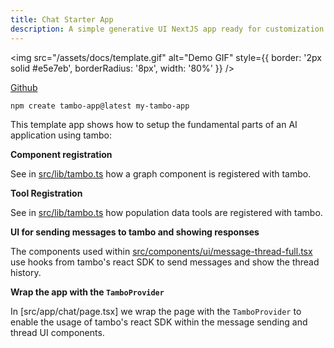 ```yaml
---
title: Chat Starter App
description: A simple generative UI NextJS app ready for customization
---
```


<img src="/assets/docs/template.gif" alt="Demo GIF" style={{ border: '2px solid #e5e7eb', borderRadius: '8px', width: '80%' }} />

[Github](https://github.com/tambo-ai/tambo-template?tab=readme-ov-file#tambo-template)

```bash title="Install the starter app"
npm create tambo-app@latest my-tambo-app
```

This template app shows how to setup the fundamental parts of an AI application using tambo:

**Component registration**

See in [src/lib/tambo.ts](https://github.com/tambo-ai/tambo-template/blob/main/src/lib/tambo.ts) how a graph component is registered with tambo.

**Tool Registration**

See in [src/lib/tambo.ts](https://github.com/tambo-ai/tambo-template/blob/main/src/lib/tambo.ts) how population data tools are registered with tambo.

**UI for sending messages to tambo and showing responses**

The components used within [src/components/ui/message-thread-full.tsx](https://github.com/tambo-ai/tambo-template/blob/main/src/components/ui/message-thread-full.tsx) use hooks from tambo's react SDK to send messages and show the thread history. 

**Wrap the app with the `TamboProvider`**

In [src/app/chat/page.tsx] we wrap the page with the `TamboProvider` to enable the usage of tambo's react SDK within the message sending and thread UI components.



